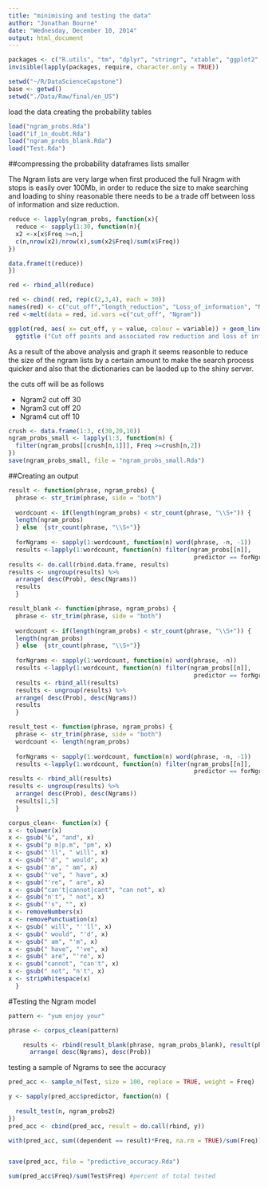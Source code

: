 ```yaml
---
title: "minimising and testing the data"
author: "Jonathan Bourne"
date: "Wednesday, December 10, 2014"
output: html_document
---
```


```r
packages <- c("R.utils", "tm", "dplyr", "stringr", "xtable", "ggplot2", "reshape2")
invisible(lapply(packages, require, character.only = TRUE))
```


```r
setwd("~/R/DataScienceCapstone")
base <- getwd()
setwd("./Data/Raw/final/en_US")
```

load the data
creating the probability tables
```r
load("ngram_probs.Rda")
load("if_in_doubt.Rda")
load("ngram_probs_blank.Rda")
load("Test.Rda")
```

##compressing the probability dataframes lists smaller

The Ngram lists are very large when first produced the full Nragm with stops is easily over 100Mb, in order to reduce the size to make searching and loading to shiny reasonable there needs to be a trade off between loss of information and size reduction.
```r
reduce <- lapply(ngram_probs, function(x){
  reduce <- sapply(1:30, function(n){
  x2 <-x[x$Freq >=n,]
  c(n,nrow(x2)/nrow(x),sum(x2$Freq)/sum(x$Freq))
})

data.frame(t(reduce))
})

red <- rbind_all(reduce)

red <- cbind( red, rep(c(2,3,4), each = 30))
names(red) <- c("cut_off","length_reduction", "Loss_of_information", "Ngram")
red <-melt(data = red, id.vars =c("cut_off", "Ngram"))

ggplot(red, aes( x= cut_off, y = value, colour = variable)) + geom_line()+facet_grid(~Ngram) +
  ggtitle ("Cut off points and associated row reduction and loss of information\n by Ngram size")

```


As a result of the above analysis and graph it seems reasonble to reduce the size of the ngram lists by a certain amount to make the search process quicker and also that the dictionaries can be laoded up to the shiny server.

the cuts off will be as follows

- Ngram2 cut off 30
- Ngram3 cut off 20
- Ngram4 cut off 10


```r
crush <- data.frame(1:3, c(30,20,10))
ngram_probs_small <- lapply(1:3, function(n) {
  filter(ngram_probs[[crush[n,1]]], Freq >=crush[n,2])
})
save(ngram_probs_small, file = "ngram_probs_small.Rda")

```


##Creating an output

```r
result <- function(phrase, ngram_probs) { 
  phrase <- str_trim(phrase, side = "both")
  
  wordcount <- if(length(ngram_probs) < str_count(phrase, "\\S+")) {
  length(ngram_probs)
  } else  {str_count(phrase, "\\S+")}
  
  forNgrams <- sapply(1:wordcount, function(n) word(phrase, -n, -1))
  results <-lapply(1:wordcount, function(n) filter(ngram_probs[[n]], 
                                                    predictor == forNgrams[[n]]))
results <- do.call(rbind.data.frame, results)
results <- ungroup(results) %>%
  arrange( desc(Prob), desc(Ngrams))
  results
  }
```

```r
result_blank <- function(phrase, ngram_probs) { 
  phrase <- str_trim(phrase, side = "both")
  
  wordcount <- if(length(ngram_probs) < str_count(phrase, "\\S+")) {
  length(ngram_probs)
  } else  {str_count(phrase, "\\S+")}
  
  forNgrams <- sapply(1:wordcount, function(n) word(phrase, -n))
  results <-lapply(1:wordcount, function(n) filter(ngram_probs[[n]], 
                                                    predictor == forNgrams[[n]] | predictor == "[blank]"))
  results <- rbind_all(results)
  results <- ungroup(results) %>%
  arrange( desc(Prob), desc(Ngrams))
  results
  }
```


```r
result_test <- function(phrase, ngram_probs) { 
  phrase <- str_trim(phrase, side = "both")
  wordcount <- length(ngram_probs)
  
  forNgrams <- sapply(1:wordcount, function(n) word(phrase, -n, -1))
  results <-lapply(1:wordcount, function(n) filter(ngram_probs[[n]], 
                                                    predictor == forNgrams[[n]]))
results <- rbind_all(results)
results <- ungroup(results) %>%
  arrange( desc(Prob), desc(Ngrams))
  results[1,5]
  }
```

```r
corpus_clean<- function(x) {
x <- tolower(x)
x <- gsub("&", "and", x)
x <- gsub("p m|p.m", "pm", x)
x <- gsub("'ll", " will", x)
x <- gsub("'d", " would", x)
x <- gsub("'m", " am", x)
x <- gsub("'ve", " have", x)
x <- gsub("'re", " are", x)
x <- gsub("can't|cannot|cant", "can not", x)
x <- gsub("n't", " not", x)
x <- gsub("'s", "", x)
x <- removeNumbers(x)
x <- removePunctuation(x)
x <- gsub(" will", "''ll", x)
x <- gsub(" would", "'d", x)
x <- gsub(" am", "'m", x)
x <- gsub(" have", "'ve", x)
x <- gsub(" are", "'re", x)
x <- gsub("cannot", "can't", x)
x <- gsub(" not", "n't", x)
x <- stripWhitespace(x)
  }
```


#Testing the Ngram model

```r
pattern <- "yum enjoy your"

phrase <- corpus_clean(pattern)

    results <- rbind(result_blank(phrase, ngram_probs_blank), result(phrase, ngram_probs)) %>%
      arrange( desc(Ngrams), desc(Prob))

```


testing a sample of Ngrams to see the accuracy
```r
pred_acc <- sample_n(Test, size = 100, replace = TRUE, weight = Freq)

y <- sapply(pred_acc$predictor, function(n) {
  
  result_test(n, ngram_probs2)
})
pred_acc <- cbind(pred_acc, result = do.call(rbind, y))

with(pred_acc, sum((dependent == result)*Freq, na.rm = TRUE)/sum(Freq))


save(pred_acc, file = "predictive_accuracy.Rda")

sum(pred_acc$Freq)/sum(Test$Freq) #percent of total tested
```
